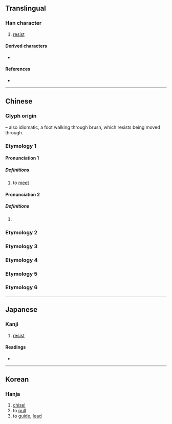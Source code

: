 {{character info}}
{{character info|0x2F85C}}
==Translingual==

===Han character===
{{Han char|rn=34|rad=夂|as=04|sn=7|four=27504|canj=HEQJ|ids=⿱夂丰}}

# [[resist]]

====Derived characters====
*{{l|mul|[[蜂]], [[捀]], [[逢]]}}

====References====
* {{Han ref|kx=0244.220|dkj=05698|dj=0485.090|hdz=20868.070|uh=5906|ud=22790|bh=CAB0|bd=51888}}

----

==Chinese==
{{rfc|zh|This character belongs to phonetic series 丰. The character that belongs to series 丯 is 𡕗. Historic pronunciation /ɦɑiH/ in section ''Pronunciation'' may need to be moved too}}
{{zh-forms}}

===Glyph origin===
{{Han etym}}
{{Han compound|夂|t1=foot, walk|丰|t2=bush, brush|ls=psc|c1=s|c2=p}} – also idiomatic, a foot walking through brush, which resists being moved through.

===Etymology 1===

====Pronunciation 1====
{{zh-pron
|m=féng
|c=fung1,fung4
|mc=1
|oc=2
|ma=
|cat=v
}}

=====Definitions=====
{{zh-hanzi}}

# to [[meet]]

====Pronunciation 2====
{{zh-pron
|m=páng
|cat=pn
}}

=====Definitions=====
{{zh-hanzi}}

# {{surname|zh}}

===Etymology 2===
{{zh-see|豐|v}}

===Etymology 3===
{{zh-see|鋒|ssv}}

===Etymology 4===
{{zh-see|蜂|ss}}

===Etymology 5===
{{zh-see|峰|ss}}

===Etymology 6===
{{zh-see|烽|ss}}

----

==Japanese==

===Kanji===
{{ja-kanji|grade=|rs=夂04}}

# [[resist]]

====Readings====
* {{ja-readings|on=ほう, ふ, ば|kun=さか-らう, ひ-く, あ-う, あつ-い}}

----

==Korean==

===Hanja===
{{ko-hanja|hangeul=[[봉]]|rv=bong|mr=pong}}

# [[chisel]]
# to [[pull]]
# to [[guide]], [[lead]]